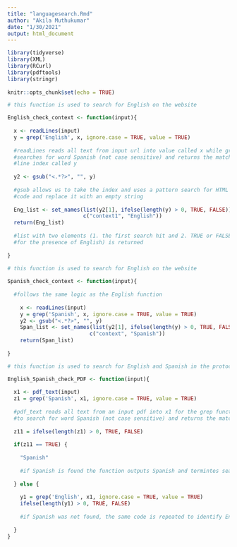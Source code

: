 ```yaml
---
title: "languagesearch.Rmd"
author: "Akila Muthukumar"
date: "1/30/2021"
output: html_document
---
```


```r

library(tidyverse)
library(XML)
library(RCurl)
library(pdftools)
library(stringr)
  
knitr::opts_chunk$set(echo = TRUE)
```


```r

# this function is used to search for English on the website

English_check_context <- function(input){
  
  x <- readLines(input)
  y = grep('English', x, ignore.case = TRUE, value = TRUE)
  
  #readLines reads all text from input url into value called x while grep 
  #searches for word Spanish (not case sensitive) and returns the matching
  #line index called y
  
  y2 <- gsub("<.*?>", "", y)
  
  #gsub allows us to take the index and uses a pattern search for HTML
  #code and replace it with an empty string
  
  Eng_list <- set_names(list(y2[1], ifelse(length(y) > 0, TRUE, FALSE)), 
                        c("context1", "English"))
  return(Eng_list)
  
  #list with two elements (1. the first search hit and 2. TRUE or FALSE value
  #for the presence of English) is returned
  
}

# this function is used to search for English on the website
  
Spanish_check_context <- function(input){
  
  #follows the same logic as the English function
  
    x <- readLines(input)
    y = grep('Spanish', x, ignore.case = TRUE, value = TRUE)
    y2 <- gsub("<.*?>", "", y)
    Span_list <- set_names(list(y2[1], ifelse(length(y) > 0, TRUE, FALSE)), 
                          c("context", "Spanish"))
    return(Span_list)
    
}

# this function is used to search for English and Spanish in the protocol

English_Spanish_check_PDF <- function(input){
  
  x1 <- pdf_text(input)
  z1 = grep('Spanish', x1, ignore.case = TRUE, value = TRUE)
  
  #pdf_text reads all text from an input pdf into x1 for the grep function
  #to search for word Spanish (not case sensitive) and returns the match
  
  z11 = ifelse(length(z1) > 0, TRUE, FALSE)
  
  if(z11 == TRUE) {
    
    "Spanish"
    
    #if Spanish is found the function outputs Spanish and termintes search
    
  } else {
    
    y1 = grep('English', x1, ignore.case = TRUE, value = TRUE)
    ifelse(length(y1) > 0, TRUE, FALSE)
    
    #if Spanish was not found, the same code is repeated to identify English
    
  }
}      

```

